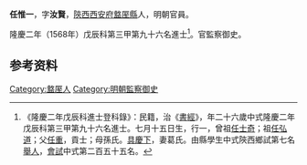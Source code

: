 {{明清人物信息框
| 姓名 = 任惟一
| 原名 =
| 圖片名稱= 
| 圖片大小 =
| 圖片說明 = 
| 最高職務 = 敕封文林郎廣西道監察御史
| 國家 = 大明 
| 爵位 =
| 籍貫 = [[陝西|陝西]][[西安府|西安府]][[盩厔縣|盩厔縣]]
| 族裔 = 
| 字號 = 
| 諡號 =
| 出生日期 = 七月十五日
| 出生地點 =
| 逝世日期 = 卒年不詳 
| 逝世地點 =
| 墓葬 =
| 配偶 = 葛氏
| 親屬 = 曾祖[[任士奇|任士奇]]，祖[[任弘道|任弘道]]，父[[任重|任重]]，母孫氏
| 出身 =
* 隆慶二年戊辰科同進士出身
| 經歷 =
| 著作 =  
}}
'''任惟一'''{{BD|1543年||？年||R}}，字'''汝賢'''，[[陝西|陝西]][[西安府|西安府]][[盩厔縣|盩厔縣]]人，明朝官員。

隆慶二年（1568年）戊辰科第三甲第九十六名進士<ref>《隆慶二年戊辰科進士登科錄》：民籍，治《[[書經|書經]]》，年二十六歲中式隆慶二年戊辰科第三甲第九十六名進士。七月十五日生，行一，曾祖[[任士奇|任士奇]]；祖[[任弘道|任弘道]]；父[[任重|任重]]，貢士；母孫氏。[[具慶下|具慶下]]，妻葛氏。由縣學生中式陝西鄉試第七名[[舉人|舉人]]，[[會試|會試]]中式第二百五十五名。</ref>。官監察御史。

== 参考资料 ==
{{reflist}}

{{隆慶二年戊辰科殿试金榜}}

{{Authority control}}

{{DEFAULTSORT:Ren任}}
[[Category:盩厔人|Category:盩厔人]]
[[Category:明朝監察御史|Category:明朝監察御史]]


{{明朝人物小作品}}